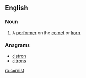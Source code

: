 ==English==

===Noun===
{{en-noun}}

# A [[performer]] on the [[cornet]] or [[horn]].
{{Webster 1913}}

===Anagrams===
* [[cistron#English|cistron]]
* [[citrons#English|citrons]]

[[ro:cornist]]